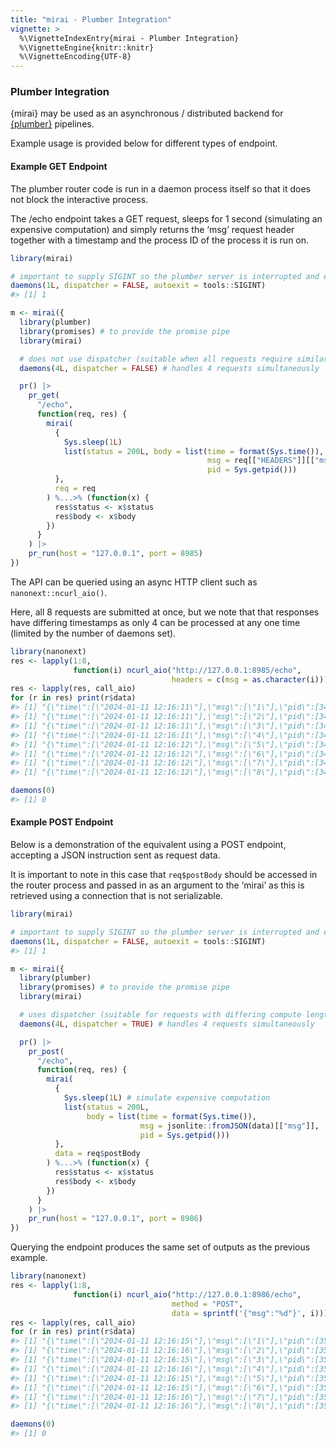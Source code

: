```yaml
---
title: "mirai - Plumber Integration"
vignette: >
  %\VignetteIndexEntry{mirai - Plumber Integration}
  %\VignetteEngine{knitr::knitr}
  %\VignetteEncoding{UTF-8}
---
```



### Plumber Integration

{mirai} may be used as an asynchronous / distributed backend for [{plumber}](https://cran.r-project.org/package=plumber) pipelines.

Example usage is provided below for different types of endpoint.

#### Example GET Endpoint

The plumber router code is run in a daemon process itself so that it does not block the interactive process.

The /echo endpoint takes a GET request, sleeps for 1 second (simulating an expensive computation) and simply returns the 'msg' request header together with a timestamp and the process ID of the process it is run on.

```r
library(mirai)

# important to supply SIGINT so the plumber server is interrupted and exits cleanly when torn down.
daemons(1L, dispatcher = FALSE, autoexit = tools::SIGINT)
#> [1] 1

m <- mirai({
  library(plumber)
  library(promises) # to provide the promise pipe
  library(mirai)

  # does not use dispatcher (suitable when all requests require similar compute)
  daemons(4L, dispatcher = FALSE) # handles 4 requests simultaneously

  pr() |>
    pr_get(
      "/echo",
      function(req, res) {
        mirai(
          {
            Sys.sleep(1L)
            list(status = 200L, body = list(time = format(Sys.time()),
                                            msg = req[["HEADERS"]][["msg"]],
                                            pid = Sys.getpid()))
          },
          req = req
        ) %...>% (function(x) {
          res$status <- x$status
          res$body <- x$body
        })
      }
    ) |>
    pr_run(host = "127.0.0.1", port = 8985)
})
```

The API can be queried using an async HTTP client such as `nanonext::ncurl_aio()`.

Here, all 8 requests are submitted at once, but we note that that responses have differing timestamps as only 4 can be processed at any one time (limited by the number of daemons set).

```r
library(nanonext)
res <- lapply(1:8,
              function(i) ncurl_aio("http://127.0.0.1:8985/echo",
                                    headers = c(msg = as.character(i))))
res <- lapply(res, call_aio)
for (r in res) print(r$data)
#> [1] "{\"time\":[\"2024-01-11 12:16:11\"],\"msg\":[\"1\"],\"pid\":[34995]}"
#> [1] "{\"time\":[\"2024-01-11 12:16:11\"],\"msg\":[\"2\"],\"pid\":[34987]}"
#> [1] "{\"time\":[\"2024-01-11 12:16:11\"],\"msg\":[\"3\"],\"pid\":[34992]}"
#> [1] "{\"time\":[\"2024-01-11 12:16:11\"],\"msg\":[\"4\"],\"pid\":[34989]}"
#> [1] "{\"time\":[\"2024-01-11 12:16:12\"],\"msg\":[\"5\"],\"pid\":[34989]}"
#> [1] "{\"time\":[\"2024-01-11 12:16:12\"],\"msg\":[\"6\"],\"pid\":[34987]}"
#> [1] "{\"time\":[\"2024-01-11 12:16:12\"],\"msg\":[\"7\"],\"pid\":[34992]}"
#> [1] "{\"time\":[\"2024-01-11 12:16:12\"],\"msg\":[\"8\"],\"pid\":[34995]}"

daemons(0)
#> [1] 0
```

#### Example POST Endpoint

Below is a demonstration of the equivalent using a POST endpoint, accepting a JSON instruction sent as request data.

It is important to note in this case that `req$postBody` should be accessed in the router process and passed in as an argument to the 'mirai' as this is retrieved using a connection that is not serializable.

```r
library(mirai)

# important to supply SIGINT so the plumber server is interrupted and exits cleanly when torn down.
daemons(1L, dispatcher = FALSE, autoexit = tools::SIGINT)
#> [1] 1

m <- mirai({
  library(plumber)
  library(promises) # to provide the promise pipe
  library(mirai)

  # uses dispatcher (suitable for requests with differing compute lengths)
  daemons(4L, dispatcher = TRUE) # handles 4 requests simultaneously

  pr() |>
    pr_post(
      "/echo",
      function(req, res) {
        mirai(
          {
            Sys.sleep(1L) # simulate expensive computation
            list(status = 200L,
                 body = list(time = format(Sys.time()),
                             msg = jsonlite::fromJSON(data)[["msg"]],
                             pid = Sys.getpid()))
          },
          data = req$postBody
        ) %...>% (function(x) {
          res$status <- x$status
          res$body <- x$body
        })
      }
    ) |>
    pr_run(host = "127.0.0.1", port = 8986)
})
```

Querying the endpoint produces the same set of outputs as the previous example.

```r
library(nanonext)
res <- lapply(1:8,
              function(i) ncurl_aio("http://127.0.0.1:8986/echo",
                                    method = "POST",
                                    data = sprintf('{"msg":"%d"}', i)))
res <- lapply(res, call_aio)
for (r in res) print(r$data)
#> [1] "{\"time\":[\"2024-01-11 12:16:15\"],\"msg\":[\"1\"],\"pid\":[35264]}"
#> [1] "{\"time\":[\"2024-01-11 12:16:16\"],\"msg\":[\"2\"],\"pid\":[35269]}"
#> [1] "{\"time\":[\"2024-01-11 12:16:15\"],\"msg\":[\"3\"],\"pid\":[35266]}"
#> [1] "{\"time\":[\"2024-01-11 12:16:16\"],\"msg\":[\"4\"],\"pid\":[35264]}"
#> [1] "{\"time\":[\"2024-01-11 12:16:15\"],\"msg\":[\"5\"],\"pid\":[35269]}"
#> [1] "{\"time\":[\"2024-01-11 12:16:15\"],\"msg\":[\"6\"],\"pid\":[35272]}"
#> [1] "{\"time\":[\"2024-01-11 12:16:16\"],\"msg\":[\"7\"],\"pid\":[35272]}"
#> [1] "{\"time\":[\"2024-01-11 12:16:16\"],\"msg\":[\"8\"],\"pid\":[35266]}"

daemons(0)
#> [1] 0
```
